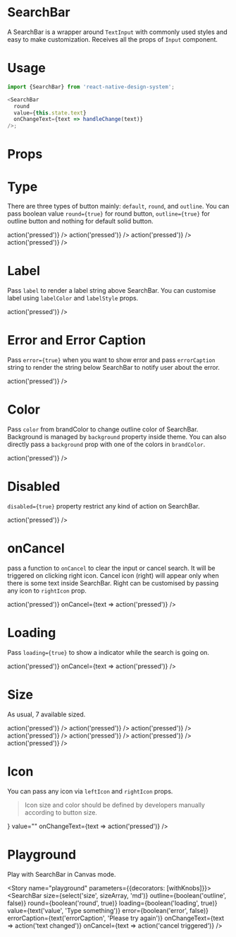
<Meta title="SearchBar" component={SearchBar} />

# SearchBar

A SearchBar is a wrapper around `TextInput` with commonly used styles and easy to make customization. Receives all the props of `Input` component.

# Usage

```js
import {SearchBar} from 'react-native-design-system';

<SearchBar
  round
  value={this.state.text}
  onChangeText={text => handleChange(text)}
/>;
```

# Props

<Props of={SearchBar} />

# Type

There are three types of button mainly: `default`, `round`, and `outline`. You can pass boolean value `round={true}` for round button, `outline={true}` for outline button and nothing for default solid button.

<Preview>
  <Story name="type">
    <Stack>
      <SearchBar value="" onChangeText={text => action('pressed')} />
      <SearchBar round value="" onChangeText={text => action('pressed')} />
      <SearchBar outline value="" onChangeText={text => action('pressed')} />
      <SearchBar
        outline
        round
        value=""
        onChangeText={text => action('pressed')}
      />
    </Stack>
  </Story>
</Preview>

# Label

Pass `label` to render a label string above SearchBar. You can customise label using `labelColor` and `labelStyle` props.

<Preview>
  <Story name="label">
    <SearchBar
      outline
      label="Username"
      placeholder="Enter Username"
      value=""
      onChangeText={text => action('pressed')}
    />
  </Story>
</Preview>

# Error and Error Caption

Pass `error={true}` when you want to show error and pass `errorCaption` string to render the string below SearchBar to notify user about the error.

<Preview>
  <Story name="error">
    <SearchBar
      outline
      error={true}
      value=""
      errorCaption="Please try again"
      onChangeText={text => action('pressed')}
    />
  </Story>
</Preview>

# Color

Pass `color` from brandColor to change outline color of SearchBar. Background is managed by `background` property inside theme. You can also directly pass a `background` prop with one of the colors in `brandColor`.

<Preview>
  <Story name="color">
    <SearchBar
      outline
      color="secondary"
      placeholder="Enter username"
      value=""
      onChangeText={text => action('pressed')}
    />
  </Story>
</Preview>

# Disabled

`disabled={true}` property restrict any kind of action on SearchBar.

<Preview>
  <Story name="disabled">
    <SearchBar
      outline
      disabled
      placeholder="Enter username"
      value=""
      onChangeText={text => action('pressed')}
    />
  </Story>
</Preview>

# onCancel

pass a function to `onCancel` to clear the input or cancel search. It will be triggered on clicking right icon. Cancel icon (right) will appear only when there is some text inside SearchBar. Right can be customised by passing any icon to `rightIcon` prop.

<Preview>
  <Story name="onCancel">
    <SearchBar
      outline
      value="I typed something..."
      onChangeText={text => action('pressed')}
      onCancel={text => action('pressed')}
    />
  </Story>
</Preview>

# Loading

Pass `loading={true}` to show a indicator while the search is going on.

<Preview>
  <Story name="loading">
    <SearchBar
      round
      value="Searching for something..."
      loading={true}
      onChangeText={text => action('pressed')}
      onCancel={text => action('pressed')}
    />
  </Story>
</Preview>

# Size

As usual, 7 available sized.

<Preview>
  <Story name="size">
    <Stack>
      <SearchBar
        outline
        size="xs"
        placeholder="Enter username"
        value=""
        loading
        onChangeText={text => action('pressed')}
      />
      <SearchBar
        outline
        size="xs"
        placeholder="Enter username"
        value=""
        loading
        onChangeText={text => action('pressed')}
      />
      <SearchBar
        outline
        size="sm"
        placeholder="Enter username"
        value=""
        loading
        onChangeText={text => action('pressed')}
      />
      <SearchBar
        outline
        size="md"
        placeholder="Enter username"
        value=""
        loading
        onChangeText={text => action('pressed')}
      />
      <SearchBar
        outline
        size="lg"
        placeholder="Enter username"
        value=""
        loading
        onChangeText={text => action('pressed')}
      />
      <SearchBar
        outline
        size="xl"
        placeholder="Enter username"
        value=""
        loading
        onChangeText={text => action('pressed')}
      />
      <SearchBar
        outline
        size="2xl"
        placeholder="Enter username"
        value=""
        loading
        onChangeText={text => action('pressed')}
      />
    </Stack>
  </Story>
</Preview>

# Icon

You can pass any icon via `leftIcon` and `rightIcon` props.

> Icon size and color should be defined by developers manually according to button size.

<Preview>
  <Story name="icon">
    <SearchBar
      outline
      placeholder="Search for location"
      leftIcon={<Feather name="crosshair" size={22} color="gray" />}
      value=""
      onChangeText={text => action('pressed')}
    />
  </Story>
</Preview>

# Playground

Play with SearchBar in Canvas mode.

<Story name="playground" parameters={{decorators: [withKnobs]}}>
  <SearchBar
    size={select('size', sizeArray, 'md')}
    outline={boolean('outline', false)}
    round={boolean('round', true)}
    loading={boolean('loading', true)}
    value={text('value', 'Type something')}
    error={boolean('error', false)}
    errorCaption={text('errorCaption', 'Please try again')}
    onChangeText={text => action('text changed')}
    onCancel={text => action('cancel triggered')}
  />
</Story>
